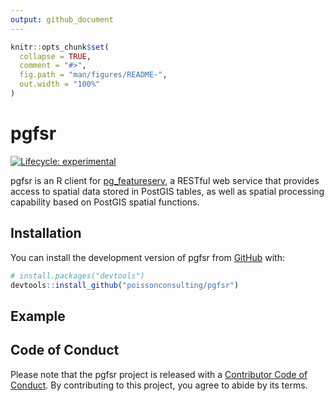 ```yaml
---
output: github_document
---
```


<!-- README.md is generated from README.Rmd. Please edit that file -->

```r
knitr::opts_chunk$set(
  collapse = TRUE,
  comment = "#>",
  fig.path = "man/figures/README-",
  out.width = "100%"
)
```

# pgfsr

<!-- badges: start -->
[![Lifecycle: experimental](https://img.shields.io/badge/lifecycle-experimental-orange.svg)](https://lifecycle.r-lib.org/articles/stages.html#experimental)
<!-- badges: end -->

pgfsr is an R client for [pg_featureserv](https://github.com/CrunchyData/pg_featureserv), a RESTful web service that provides access to spatial data stored in PostGIS tables, as well as spatial processing capability based on PostGIS spatial functions.

## Installation

You can install the development version of pgfsr from [GitHub](https://github.com/) with:

``` r
# install.packages("devtools")
devtools::install_github("poissonconsulting/pgfsr")
```

## Example

## Code of Conduct

Please note that the pgfsr project is released with a [Contributor Code of Conduct](https://contributor-covenant.org/version/2/0/CODE_OF_CONDUCT.html). By contributing to this project, you agree to abide by its terms.
